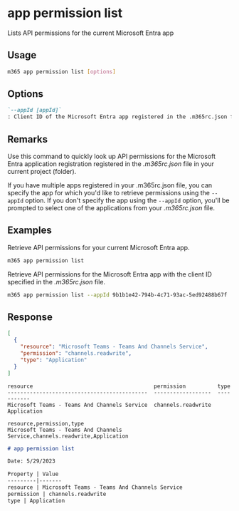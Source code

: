 
# app permission list

Lists API permissions for the current Microsoft Entra app

## Usage

```sh
m365 app permission list [options]
```

## Options

```md definition-list
`--appId [appId]`
: Client ID of the Microsoft Entra app registered in the .m365rc.json file to retrieve API permissions for.
```

<Global />

## Remarks

Use this command to quickly look up API permissions for the Microsoft Entra application registration registered in the _.m365rc.json_ file in your current project (folder).

If you have multiple apps registered in your .m365rc.json file, you can specify the app for which you'd like to retrieve permissions using the `--appId` option. If you don't specify the app using the `--appId` option, you'll be prompted to select one of the applications from your _.m365rc.json_ file.

## Examples

Retrieve API permissions for your current Microsoft Entra app.

```sh
m365 app permission list
```

Retrieve API permissions for the Microsoft Entra app with the client ID specified in the _.m365rc.json_ file.

```sh
m365 app permission list --appId 9b1b1e42-794b-4c71-93ac-5ed92488b67f
```

## Response

<Tabs>
  <TabItem value="JSON">

  ```json
  [
    {
      "resource": "Microsoft Teams - Teams And Channels Service",
      "permission": "channels.readwrite",
      "type": "Application"
    }
  ]
  ```

  </TabItem>
  <TabItem value="Text">

  ```text
  resource                                      permission          type
  --------------------------------------------  ------------------  -----------
  Microsoft Teams - Teams And Channels Service  channels.readwrite  Application
  ```

  </TabItem>
  <TabItem value="CSV">

  ```csv
  resource,permission,type
  Microsoft Teams - Teams And Channels Service,channels.readwrite,Application
  ```

  </TabItem>
  <TabItem value="Markdown">

  ```md
  # app permission list

  Date: 5/29/2023

  Property | Value
  ---------|-------
  resource | Microsoft Teams - Teams And Channels Service
  permission | channels.readwrite
  type | Application
  ```

  </TabItem>
</Tabs>

